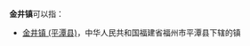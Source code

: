 '''金井镇'''可以指：
* [[金井镇_(平潭县)|金井镇 (平潭县)]]，中华人民共和国福建省福州市平潭县下辖的镇
{{PRC admin/disambig|35/05/82/106/000|43/01/21/110/000}}
{{disambig|cat=三字中国镇名消歧义}}
